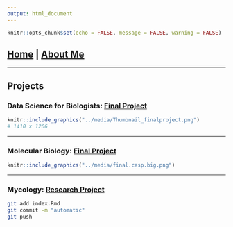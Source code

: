 ```yaml
---
output: html_document
---
```


```r
knitr::opts_chunk$set(echo = FALSE, message = FALSE, warning = FALSE)
```

## [Home](https://annettelewis.github.io/) | [About Me](https://annettelewis.github.io/about_me/)

---

## Projects

### Data Science for Biologists: [Final Project](https://annettelewis.github.io/projects/BIOL_3100_final_project/)
```r
knitr::include_graphics("../media/Thumbnail_finalproject.png") 
# 1410 x 1266
``` 

---

### Molecular Biology: [Final Project](https://annettelewis.github.io/projects/BIOL_3550_final_project/)
```r
knitr::include_graphics("../media/final.casp.big.png") 
``` 


---

### Mycology: [Research Project](https://annettelewis.github.io/projects/BOT_3500/)

```bash
git add index.Rmd
git commit -m "automatic"
git push
```